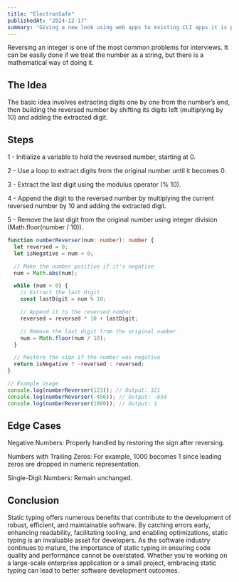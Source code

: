 ```yaml
---
title: "ElectronSafe"
publishedAt: "2024-12-17"
summary: "Giving a new look using web apps to existing CLI apps it is possible thanks to electron and node-pty"
---
```


Reversing an integer is one of the most common problems for interviews. It can be easily done if we treat the number as a string, but there is a mathematical way of doing it.

## The Idea

The basic idea involves extracting digits one by one from the number’s end, then building the reversed number by shifting its digits left (multiplying by 10) and adding the extracted digit.

## Steps

1 - Initialize a variable to hold the reversed number, starting at 0.

2 - Use a loop to extract digits from the original number until it becomes 0.

3 - Extract the last digit using the modulus operator (% 10).

4 - Append the digit to the reversed number by multiplying the current reversed number by 10 and adding the extracted digit.

5 - Remove the last digit from the original number using integer division (Math.floor(number / 10)).

```ts
function numberReverser(num: number): number {
  let reversed = 0;
  let isNegative = num < 0;

  // Make the number positive if it's negative
  num = Math.abs(num);

  while (num > 0) {
    // Extract the last digit
    const lastDigit = num % 10;

    // Append it to the reversed number
    reversed = reversed * 10 + lastDigit;

    // Remove the last digit from the original number
    num = Math.floor(num / 10);
  }

  // Restore the sign if the number was negative
  return isNegative ? -reversed : reversed;
}

// Example Usage
console.log(numberReverser(123)); // Output: 321
console.log(numberReverser(-456)); // Output: -654
console.log(numberReverser(1000)); // Output: 1
```

## Edge Cases

Negative Numbers: Properly handled by restoring the sign after reversing.

Numbers with Trailing Zeros: For example, 1000 becomes 1 since leading zeros are dropped in numeric representation.

Single-Digit Numbers: Remain unchanged.

## Conclusion

Static typing offers numerous benefits that contribute to the development of robust, efficient, and maintainable software. By catching errors early, enhancing readability, facilitating tooling, and enabling optimizations, static typing is an invaluable asset for developers. As the software industry continues to mature, the importance of static typing in ensuring code quality and performance cannot be overstated. Whether you're working on a large-scale enterprise application or a small project, embracing static typing can lead to better software development outcomes.
